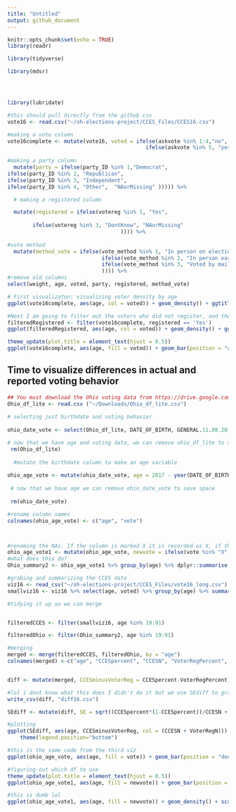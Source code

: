 ```yaml
---
title: "Untitled"
output: github_document
---
```


```r
knitr::opts_chunk$set(echo = TRUE)
library(readr)

library(tidyverse)

library(mdsr)




library(lubridate)
```


```r
#this should pull directly from the github csv
vote16 <- read.csv("~/oh-elections-project/CCES_Files/CCES16.csv")

```

```r

#making a vote column
vote16complete <- mutate(vote16, voted = ifelse(askvote %in% 1:4,"no",
                                            ifelse(askvote %in% 5, "yes",  "NAorMissing" ))) %>%
  
#making a party column
  mutate(party = ifelse(party_ID %in% 1,"Democrat",
ifelse(party_ID %in% 2, "Republican", 
ifelse(party_ID %in% 3, "Independent",
ifelse(party_ID %in% 4, "Other",  "NAorMissing" ))))) %>%

  # making a registered column

  mutate(registered = ifelse(votereg %in% 1, "Yes", 
                                                                           ifelse(votereg %in% 2, "No", 
        ifelse(votereg %in% 3, "DontKnow", "NAorMissing"
                                    )))) %>%
  
#vote method
  mutate(method_vote = ifelse(vote_method %in% 1, "In person on election day", 
                              ifelse(vote_method %in% 2, "In person early", 
                              ifelse(vote_method %in% 3, "Voted by mail or absentee", "Dontknow_skipped_notasked"
                              )))) %>%
#remove old columns
select(weight, age, voted, party, registered, method_vote)
```

```r

# First visualizaton: visualizing voter density by age
ggplot(vote16complete, aes(age, col = voted)) + geom_density() + ggtitle('Density Plot of Voting Behavior by Age', subtitle =  'including unregistered respondents') + labs(col = "Did They Vote?")

#Next I am going to filter out the voters who did not register, and then visualize density by age
filteredRegistered <- filter(vote16complete, registered == 'Yes')
ggplot(filteredRegistered, aes(age, col = voted)) + geom_density() + ggtitle('Density Plot of Voting Behavior by Age', subtitle =  'excluding unregistered respondents') + labs(col = "Did They Vote?")
```

```r
theme_update(plot.title = element_text(hjust = 0.5))
ggplot(vote16complete, aes(age, fill = voted)) + geom_bar(position = "dodge") + ylab('Total Count') + xlab("Age") + labs(fill = "Did They Vote?") + ggtitle('Reported Voting Behavior by Age')
```


## Time to visualize differences in actual and reported voting behavior

```r
## You must download the Ohio voting data from https://drive.google.com/open?id=0B16R3n7VKQteeEh5SmozTXRVb2s
Ohio_df_lite <- read.csv ("~/Downloads/Ohio_df_lite.csv")
 
# selecting just birthdate and voting behavior
 
ohio_date_vote <- select(Ohio_df_lite, DATE_OF_BIRTH, GENERAL.11.08.2016)  

# now that we have age and voting data, we can remove ohio_df_lite to save space
 rm(Ohio_df_lite) 
 
  #mutate the birthdate column to make an age variable
 
ohio_age_vote <- mutate(ohio_date_vote, age = 2017 - year(DATE_OF_BIRTH)) %>% filter(age < 99) %>% select(age,GENERAL.11.08.2016)
 
 # now that we have age we can remove ohio_date_vote to save space
 
 rm(ohio_date_vote)

#rename column names
colnames(ohio_age_vote) <- c("age", "vote")



#renaming the NAs. If the column is marked X it is recorded as X, if there is anything else it is changed to O
ohio_age_vote1 <- mutate(ohio_age_vote, newvote = ifelse(vote %in% "X", "X", "O"))
#what does this do?
Ohio_summary2 <- ohio_age_vote1 %>% group_by(age) %>% dplyr::summarise(perc = base::mean(newvote == "X"), n())

```

```r
#grabing and summarizing the CCES data
viz16 <- read_csv("~/oh-elections-project/CCES_Files/vote16_long.csv")
smallviz16 <- viz16 %>% select(age, voted) %>% group_by(age) %>% summarize(percent_voted = base::mean(voted == "yes"), n())

#tidying it up so we can merge


filteredCCES <- filter(smallviz16, age %in% 19:91)

filteredOhio <- filter(Ohio_summary2, age %in% 19:91)

#merging
merged <- merge(filteredCCES, filteredOhio, by = "age")
colnames(merged) <-c("age", "CCESpercent", "CCESN", "VoterRegPercent", "VoterRegN")


diff <- mutate(merged, CCESminusVoterReg = CCESpercent-VoterRegPercent)

#lol i dont know what this does I didn't do it but we use SEdiff to graph at the end
write_csv(diff, "diff16.csv")

SEdiff <- mutate(diff, SE = sqrt((CCESpercent*(1-CCESpercent))/CCESN + ((VoterRegPercent*(1-VoterRegPercent))/VoterRegN)))
```


```r
#plotting
ggplot(SEdiff, aes(age, CCESminusVoterReg, col = (CCESN + VoterRegN))) + geom_errorbar(aes(ymin = CCESminusVoterReg - SE, ymax = CCESminusVoterReg + SE)) + ylab('Reported Voting Behavior Minus Actual Voting Behavior') + labs(col = "Total Number of Voters by Age") +
    theme(legend.position="bottom")

```
```r
#this is the same code from the third viz
ggplot(ohio_age_vote, aes(age, fill = vote)) + geom_bar(position = "dodge") + ylab('Total Count') + labs(fill = "Did They Vote?") + ggtitle('Actual Voting Behavior', subtitle = "(Totals)" )


```

```r
#figuring out which df to use
theme_update(plot.title = element_text(hjust = 0.5))
ggplot(ohio_age_vote1, aes(age, fill = newvote)) + geom_bar(position = "dodge") + ylab('Total Count') + xlab("Age") + ggtitle('Actual Voting Behavior by Age') + scale_fill_manual(values=c("#000000", "#FF0000"), name="Did They Vote?", breaks=c("O", "X"),  labels=c(" No", "Yes"))
```

```r
#this is dumb lol
ggplot(ohio_age_vote1, aes(age, fill = newvote)) + geom_density() + scale_fill_manual(values=c("#000000", "#FF0000"), name="Did They Vote?", breaks=c("O", "X"),  labels=c(" No", "Yes")) + ggtitle("this is dumb lol")

```
